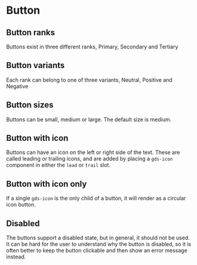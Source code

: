 

<Meta title="Components/Button" />

# Button

<transitional-styles-toggle />

## Button ranks

Buttons exist in three different ranks, Primary, Secondary and Tertiary

<Canvas>
  <Story of={ButtonStories.Ranks} />
</Canvas>

## Button variants

Each rank can belong to one of three variants, Neutral, Positive and Negative

<Canvas>
  <Story of={ButtonStories.Variants} />
</Canvas>

## Button sizes

Buttons can be small, medium or large. The default size is medium.

<Canvas>
  <Story of={ButtonStories.Sizes} />
</Canvas>

## Button with icon

Buttons can have an icon on the left or right side of the text. These are called leading or trailing icons, and are added by placing a `gds-icon` component in either the `lead` or `trail` slot.

<Canvas>
  <Story of={ButtonStories.WithIcon} />
</Canvas>

## Button with icon only

If a single `gds-icon` is the only child of a button, it will render as a circular icon button.

<Canvas>
  <Story of={ButtonStories.IconButton} />
</Canvas>

## Disabled

The buttons support a disabled state, but in general, it should not be used. It can be hard for the user to understand why the button is disabled, so it is often better to keep the button clickable and then show an error message
instead.

<Canvas>
  <Story of={ButtonStories.Disabled} />
</Canvas>
